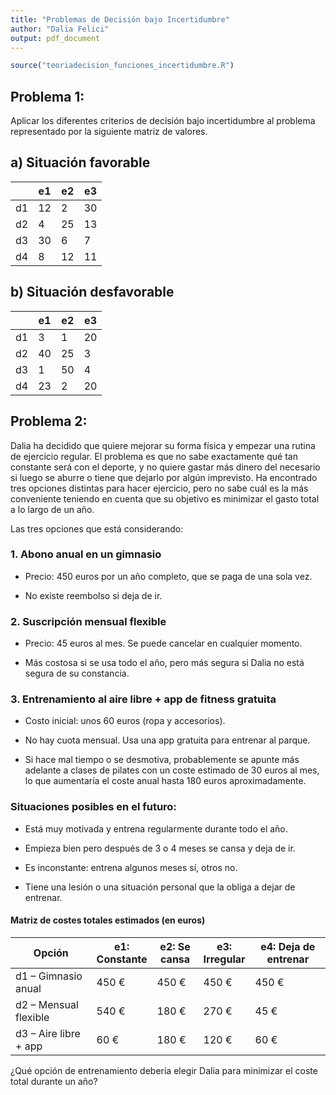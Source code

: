 ```yaml
---
title: "Problemas de Decisión bajo Incertidumbre"
author: "Dalia Felici"
output: pdf_document
---
```

```r
source("teoriadecision_funciones_incertidumbre.R")
```

## Problema 1: 
Aplicar los diferentes criterios de decisión bajo incertidumbre al problema representado por la siguiente matriz de valores.

## a) Situación favorable

|    | e1  | e2 | e3 |
|----|-----|----|----|
| d1 | 12  | 2  | 30 |
| d2 |  4  | 25 | 13 |
| d3 | 30  |  6 |  7 |
| d4 |  8  | 12 | 11 |

## b) Situación desfavorable
|    | e1  | e2  | e3 |
|----|-----|-----|----|
| d1 |   3 |   1 | 20 |
| d2 |  40 |  25 |  3 |
| d3 |   1 |  50 |  4 |
| d4 |  23 |   2 | 20 |


## Problema 2: 
Dalia ha decidido que quiere mejorar su forma física y empezar una rutina de ejercicio regular. El problema es que no sabe exactamente qué tan constante será con el deporte, y no quiere gastar más dinero del necesario si luego se aburre o tiene que dejarlo por algún imprevisto. Ha encontrado tres opciones distintas para hacer ejercicio, pero no sabe cuál es la más conveniente teniendo en cuenta que su objetivo es minimizar el gasto total a lo largo de un año.

Las tres opciones que está considerando:

### 1. Abono anual en un gimnasio  

- Precio: 450 euros por un año completo, que se paga de una sola vez.

- No existe reembolso si deja de ir.

### 2. Suscripción mensual flexible 

- Precio: 45 euros al mes. Se puede cancelar en cualquier momento.

- Más costosa si se usa todo el año, pero más segura si Dalia no está segura de su constancia.

### 3. Entrenamiento al aire libre + app de fitness gratuita

- Costo inicial: unos 60 euros (ropa y accesorios).

- No hay cuota mensual. Usa una app gratuita para entrenar al parque.

- Si hace mal tiempo o se desmotiva, probablemente se apunte más adelante a clases de pilates con un coste estimado de 30 euros al mes, lo que aumentaría el coste anual hasta 180 euros aproximadamente.

### Situaciones posibles en el futuro:

- Está muy motivada y entrena regularmente durante todo el año.

- Empieza bien pero después de 3 o 4 meses se cansa y deja de ir.

- Es inconstante: entrena algunos meses sí, otros no.

- Tiene una lesión o una situación personal que la obliga a dejar de entrenar.


#### Matriz de costes totales estimados (en euros)

| Opción                   |e1: Constante | e2: Se cansa | e3: Irregular | e4: Deja de entrenar |
|--------------------------|---------------|---------------|----------------|------------------------|
| d1 – Gimnasio anual      | 450 €         | 450 €         | 450 €          | 450 €                  |
| d2 – Mensual flexible    | 540 €         | 180 €         | 270 €          | 45 €                   |
| d3 – Aire libre + app    | 60 €          | 180 €         | 120 €          | 60 €                   |

¿Qué opción de entrenamiento debería elegir Dalia para minimizar el coste total durante un año?
